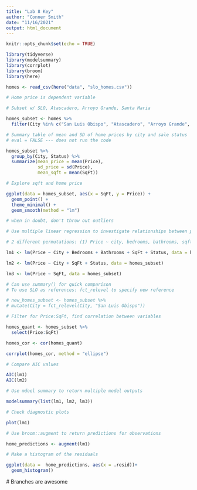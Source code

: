 ```yaml
---
title: "Lab 8 Key"
author: "Conner Smith"
date: "11/16/2021"
output: html_document
---
```


```r
knitr::opts_chunk$set(echo = TRUE)

library(tidyverse)
library(modelsummary)
library(corrplot)
library(broom)
library(here)
```


```r
homes <- read_csv(here("data", "slo_homes.csv"))

# Home price is dependent variable 

```


```r
# Subset w/ SLO, Atascadero, Arroyo Grande, Santa Maria 

homes_subset <- homes %>% 
  filter(City %in% c("San Luis Obispo", "Atascadero", "Arroyo Grande", "Santa Maria-Orcutt"))

```

```r
# Summary table of mean and SD of home prices by city and sale status 
# eval = FALSE --- does not run the code 

homes_subset %>% 
  group_by(City, Status) %>% 
  summarize(mean_price = mean(Price),
            sd_price = sd(Price),
            mean_sqft = mean(SqFt))
```

```r
# Explore sqft and home price 

ggplot(data = homes_subset, aes(x = SqFt, y = Price)) +
  geom_point() +
  theme_minimal() +
  geom_smooth(method = "lm")

# when in doubt, don't throw out outliers 
```

```r
# Use multiple linear regression to investigate relationships between predictor variables 

# 2 different permutations: (1) Price ~ city, bedrooms, bathrooms, sqft, status (2) Price ~ City, Sqft, Status (3) Try a third one

lm1 <- lm(Price ~ City + Bedrooms + Bathrooms + SqFt + Status, data = homes_subset)

lm2 <- lm(Price ~ City + SqFt + Status, data = homes_subset)

lm3 <- lm(Price ~ SqFt, data = homes_subset)

# Can use summary() for quick comparison 
# To use SLO as references: fct_relevel to specify new reference

# new_homes_subset <- homes_subset %>% 
# mutate(City = fct_relevel(City, "San Luis Obispo")) 

```

```r
# Filter for Price:SqFt, find correlation between variables 

homes_quant <- homes_subset %>% 
  select(Price:SqFt)

homes_cor <- cor(homes_quant)

corrplot(homes_cor, method = "ellipse")

```

```r
# Compare AIC values 

AIC(lm1)
AIC(lm2)
```

```r
# Use mdoel summary to return multiple model outputs 

modelsummary(list(lm1, lm2, lm3))
```

```r
# Check diagnostic plots 

plot(lm1)
```

```r
# Use broom::augment to return predictions for observations 

home_predictions <- augment(lm1)

# Make a histogram of the residuals 

ggplot(data =  home_predictions, aes(x = .resid))+
  geom_histogram()
```

 # Branches are awesome 
